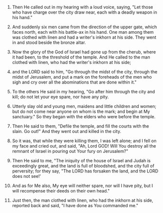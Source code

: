 
1. Then He called out in my hearing with a loud voice, saying, "Let those who have charge over the city draw near, each with a deadly weapon in his hand."

2. And suddenly six men came from the direction of the upper gate, which faces north, each with his battle-ax in his hand. One man among them was clothed with linen and had a writer's inkhorn at his side. They went in and stood beside the bronze altar.

3. Now the glory of the God of Israel had gone up from the cherub, where it had been, to the threshold of the temple. And He called to the man clothed with linen, who had the writer's inkhorn at his side;

4. and the LORD said to him, "Go through the midst of the city, through the midst of Jerusalem, and put a mark on the foreheads of the men who sigh and cry over all the abominations that are done within it."

5. To the others He said in my hearing, "Go after him through the city and kill; do not let your eye spare, nor have any pity.

6. Utterly slay old and young men, maidens and little children and women; but do not come near anyone on whom is the mark; and begin at My sanctuary." So they began with the elders who were before the temple.

7. Then He said to them, "Defile the temple, and fill the courts with the slain. Go out!" And they went out and killed in the city.

8. So it was, that while they were killing them, I was left alone; and I fell on my face and cried out, and said, "Ah, Lord GOD! Will You destroy all the remnant of Israel in pouring out Your fury on Jerusalem?"

9. Then He said to me, "The iniquity of the house of Israel and Judah is exceedingly great, and the land is full of bloodshed, and the city full of perversity; for they say, "The LORD has forsaken the land, and the LORD does not see!'

10. And as for Me also, My eye will neither spare, nor will I have pity, but I will recompense their deeds on their own head."

11. Just then, the man clothed with linen, who had the inkhorn at his side, reported back and said, "I have done as You commanded me."



